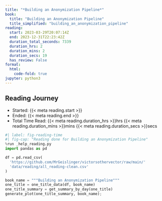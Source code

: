 ```yaml
---
title: "*Building an Anonymization Pipeline*"
book:
  title: "Building an Anonymization Pipeline"
  title_simplified: "building_an_anonymization_pipeline"
reading:
  start: 2023-03-29T20:07:14Z
  end: 2023-12-31T22:23:42Z
  duration_total_seconds: 7339
  duration_hrs: 2
  duration_mins: 2
  duration_secs: 19
  has_review: False
format:
  html:
    code-fold: true
jupyter: python3
---
```


## Reading Journey

* Started: {{< meta reading.start >}}
* Ended: {{< meta reading.end >}}
* Total Time Read: {{< meta reading.duration_hrs >}}hrs {{< meta reading.duration_mins >}}mins {{< meta reading.duration_secs >}}secs

```python
#| label: fig-reading-time
#| fig-cap: "Reading done for Building an Anonymization Pipeline"
%run _help_reading.py
import pandas as pd

df = pd.read_csv(
  'https://github.com/MrGeislinger/victorsothervector/raw/main/'
  'data/reading/all_reading-clean.csv'
)

book_name = """Building an Anonymization Pipeline"""
one_title = one_title_data(df, book_name)
one_title_summary = get_summary_by_day(one_title)
generate_plot(one_title_summary, book_name);
```
